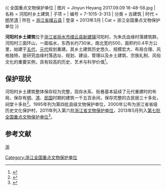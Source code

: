 {{coord |28.7276|N|120.0051|E|display=inline,title|dim:2000_type:landmark}}
{{ 全国重点文物保护单位
| 图片 = Jinyun Heyang 2017.09.09 16-48-58.jpg
| 名称 = 河阳村乡土建筑
| 子项 = 
| 编号 = 7-1015-3-313
| 分类 = 古建筑
| 时代 = [[明|明]]至[[清|清]]
| 所在 = [[浙江省|浙江省]][[缙云县|缙云县]]
| 登录 = 2013年3月
| Cat = 浙江全国重点文物保护单位
}}

'''河阳村乡土建筑'''位于[[浙江省|浙江省]][[丽水市|丽水市]][[缙云县|缙云县]][[新建镇_(缙云县)|新建镇]]河阳村，为朱氏血缘村落建筑群。河阳村三面环山，一面临水，东西长约730米，南北宽约500，面积约0.4平方公里，始建于[[五代|五代]]，[[元代|元代]]规划重建。其乡土建筑历史悠久、规模宏大、布局合理、风格独特，是研究血缘村落选址、规划、建设、管理以及乡土建筑、宗族礼制、风俗文化的重要实例，具有较高的历史、艺术与科学价值<ref>{{cite web |url=http://www.zjww.gov.cn/news/2013-05-14/727603548.shtml |language= |title=缙云河阳村乡土建筑列入第七批全国重点文物保护单位 |publisher=浙江文物网 |date= |accessdate= |archive-url=https://web.archive.org/web/20130629084331/http://www.zjww.gov.cn/news/2013-05-14/727603548.shtml |archive-date=2013-06-29 |dead-url=yes }}</ref>。

==保护现状==
河阳村乡土建筑整体保存较为完整，现存水系、街巷基本延续了元代重建时的布局，保存有[[明|明]]、[[清|清]]、[[中華民國|民国]]时期的建筑一千五百余间，保存完整的古民居三十多处，祠堂十多处<ref>{{cite web |url=http://www.zjww.gov.cn/exhibit/2011-04-18/6641754.shtml |language= |title=河阳村乡土建筑 |publisher=浙江省文物局 |date= |accessdate= |archive-url=https://web.archive.org/web/20160304202646/http://www.zjww.gov.cn/exhibit/2011-04-18/6641754.shtml |archive-date=2016-03-04 |dead-url=yes }}</ref>。1995年列为第四批县级文物保护单位，2000年公布为浙江省省级历史文化保护村，2011年列入第六批[[浙江省文物保护单位|浙江省文物保护单位]]，2013年5月列入[[第七批全国重点文物保护单位|第七批全国重点文物保护单位]]<ref>{{cite news |author=陈伟新 |coauthors= |title=“河阳村乡土建筑”新晋为“国保” |url=http://jynews.zjol.com.cn/jynews/system/2013/05/24/016470384.shtml |work= |publisher=中国缙云新闻网 |date=2013-05-24 |accessdate= |archive-date=2016-03-04 |archive-url=https://web.archive.org/web/20160304192740/http://jynews.zjol.com.cn/jynews/system/2013/05/24/016470384.shtml |dead-url=no }}</ref>。

==参考文献==
{{reflist}}
{{浙江全国重点文物保护单位}}
{{中国历史文化名村}}
[[category:中国历史文化名村|浙]]
[[Category:浙江全国重点文物保护单位|Category:浙江全国重点文物保护单位]]